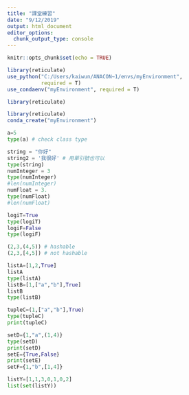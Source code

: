```yaml
---
title: "課堂練習"
date: "9/12/2019"
output: html_document
editor_options: 
  chunk_output_type: console
---
```


```r
knitr::opts_chunk$set(echo = TRUE)

library(reticulate)
use_python("C:/Users/kaiwun/ANACON~1/envs/myEnvironment",
           required = T)
use_condaenv("myEnvironment", required = T)
```

```r
library(reticulate)

```

```r
library(reticulate)
conda_create("myEnvironment")
```

```python
a=5
type(a) # check class type
```
```python
string = "你好"
string2 = '我很好' # 用單引號也可以
type(string)
numInteger = 3
type(numInteger)
#len(numInteger)
numFloat = 3.
type(numFloat)
#len(numFloat)
```
```python
logiT=True
type(logiT)
logiF=False
type(logiF)
```
```python
(2,3,(4,5)) # hashable
(2,3,[4,5]) # not hashable
```
```python
listA=[1,2,True]
listA
type(listA)
listB=[1,["a","b"],True]
listB
type(listB)
```
```python
tupleC=(1,["a","b"],True)
type(tupleC)
print(tupleC)
```

```python
setD={1,"a",(1,4)}
type(setD)
print(setD)
setE={True,False}
print(setE)
setF={1,"b",[1,4]}
```
```python
listY=[1,1,3,0,1,0,2]
list(set(listY))
```